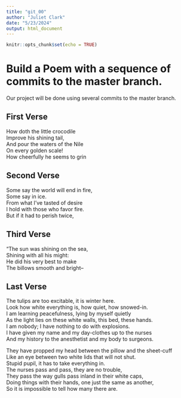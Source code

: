 ```yaml
---
title: "git_00"
author: "Juliet Clark"
date: "5/23/2024"
output: html_document
---
```


```r
knitr::opts_chunk$set(echo = TRUE)
```
# Build a Poem with a sequence of commits to the master branch.
Our project will be done using several commits to the master branch.
<!-- Do not modify or change any text in "!--" bracketed areas such as this --- these are instructions to
you, if you change any of this the git program will notice it and compromise your git merging strategy !-->

## First Verse 
<!--Put the first five lines of a poem by Lewis Carrol in this section!-->

How doth the little crocodile  
Improve his shining tail,  
And pour the waters of the Nile  
On every golden scale!  
How cheerfully he seems to grin  

## Second Verse
<!--Put the first five lines of a poem by Robert Frost here!-->

Some say the world will end in fire,  
Some say in ice.  
From what I’ve tasted of desire  
I hold with those who favor fire.  
But if it had to perish twice,  


## Third Verse
<!--Put the first two verses of The Walrus and the Carpenter here!-->

“The sun was shining on the sea,  
Shining with all his might:  
He did his very best to make  
The billows smooth and bright--  

## Last Verse
<!--Put a short poem of your choice 8-20 lines,here!-->

The tulips are too excitable, it is winter here.    
Look how white everything is, how quiet, how snowed-in.  
I am learning peacefulness, lying by myself quietly  
As the light lies on these white walls, this bed, these hands.     
I am nobody; I have nothing to do with explosions.    
I have given my name and my day-clothes up to the nurses     
And my history to the anesthetist and my body to surgeons.  

They have propped my head between the pillow and the sheet-cuff     
Like an eye between two white lids that will not shut.  
Stupid pupil, it has to take everything in.  
The nurses pass and pass, they are no trouble,  
They pass the way gulls pass inland in their white caps,  
Doing things with their hands, one just the same as another,     
So it is impossible to tell how many there are.  

  
